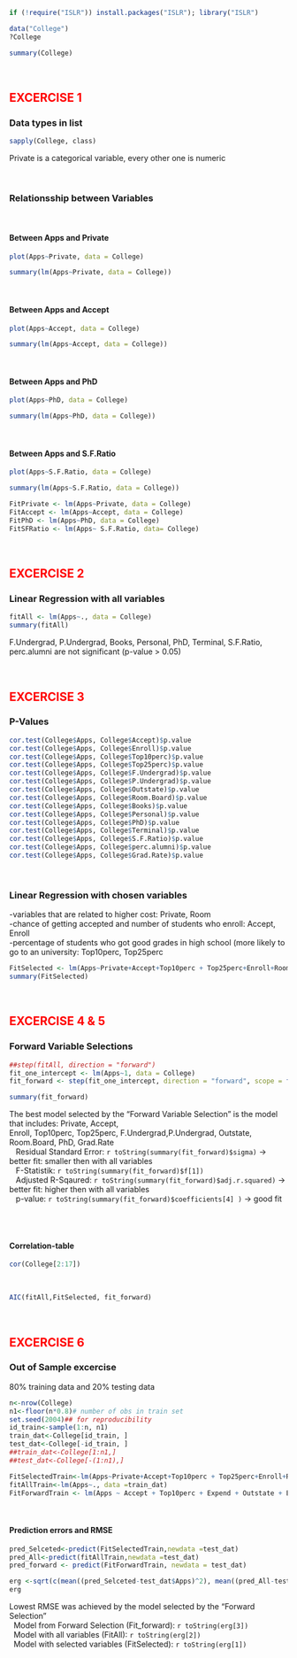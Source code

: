 
```r
if (!require("ISLR")) install.packages("ISLR"); library("ISLR")
```
```r
data("College")
?College
```

```r
summary(College)
```
</br>
<h2>**<span style="color:red">EXCERCISE 1</span>**</h4>
<h3>Data types in list</h3>

```r
sapply(College, class)
```
Private is a categorical variable, every other one is numeric


</br>
<h3>Relationsship between Variables</h3>
</br>
<h4>Between Apps and Private</h4>
```r
plot(Apps~Private, data = College)
```
```r
summary(lm(Apps~Private, data = College))
```
</br>

<h4>Between Apps and Accept</h4>
```r
plot(Apps~Accept, data = College)
```
```r
summary(lm(Apps~Accept, data = College))
```

</br>
<h4>Between Apps and PhD</h4>
```r
plot(Apps~PhD, data = College)
```
```r
summary(lm(Apps~PhD, data = College))
```
</br>

<h4>Between Apps and S.F.Ratio</h4>
```r
plot(Apps~S.F.Ratio, data = College)
```
```r
summary(lm(Apps~S.F.Ratio, data = College))
```



```r
FitPrivate <- lm(Apps~Private, data = College)
FitAccept <- lm(Apps~Accept, data = College)
FitPhD <- lm(Apps~PhD, data = College)
FitSFRatio <- lm(Apps~ S.F.Ratio, data= College)
```
</br>
<h2>**<span style="color:red">EXCERCISE 2</span>**</h4>
<h3>Linear Regression with all variables</h3>
```r
fitAll <- lm(Apps~., data = College)
summary(fitAll)
```
F.Undergrad, P.Undergrad, Books, Personal, PhD, Terminal, S.F.Ratio, perc.alumni are not significant (p-value > 0.05)

</br>
<h2>**<span style="color:red">EXCERCISE 3</span>**</h4>
<h3>P-Values</h3>
```r
cor.test(College$Apps, College$Accept)$p.value
cor.test(College$Apps, College$Enroll)$p.value
cor.test(College$Apps, College$Top10perc)$p.value
cor.test(College$Apps, College$Top25perc)$p.value
cor.test(College$Apps, College$F.Undergrad)$p.value
cor.test(College$Apps, College$P.Undergrad)$p.value
cor.test(College$Apps, College$Outstate)$p.value
cor.test(College$Apps, College$Room.Board)$p.value
cor.test(College$Apps, College$Books)$p.value
cor.test(College$Apps, College$Personal)$p.value
cor.test(College$Apps, College$PhD)$p.value
cor.test(College$Apps, College$Terminal)$p.value
cor.test(College$Apps, College$S.F.Ratio)$p.value
cor.test(College$Apps, College$perc.alumni)$p.value
cor.test(College$Apps, College$Grad.Rate)$p.value
```
</br>
<h3>Linear Regression with chosen variables</h3>

-variables that are related to higher cost: Private, Room</br>
-chance of getting accepted and number of students who enroll: Accept, Enroll</br>
-percentage of students who got good grades in high school (more likely to go to an university: Top10perc, Top25perc</br>

```r
FitSelected <- lm(Apps~Private+Accept+Top10perc + Top25perc+Enroll+Room.Board+Grad.Rate, data = College)
summary(FitSelected)
```
</br>
<h2>**<span style="color:red">EXCERCISE 4 & 5</span>**</h4>
<h3>Forward Variable Selections</h3>
```r
##step(fitAll, direction = "forward")
fit_one_intercept <- lm(Apps~1, data = College)
fit_forward <- step(fit_one_intercept, direction = "forward", scope = formula(fitAll))
```
```r
summary(fit_forward)
```
The best model selected by the "Forward Variable Selection" is the model that includes: Private, Accept,</br> 
Enroll, Top10perc, Top25perc, F.Undergrad,P.Undergrad, Outstate, Room.Board, PhD, Grad.Rate</br>
&nbsp;&nbsp;&nbsp;Residual Standard Error: `r toString(summary(fit_forward)$sigma)` -> better fit: smaller then with all variables</br>
&nbsp;&nbsp;&nbsp;F-Statistik: `r toString(summary(fit_forward)$f[1])` </br>
&nbsp;&nbsp;&nbsp;Adjusted R-Sqaured: `r toString(summary(fit_forward)$adj.r.squared)` -> better fit: higher then with all variables</br>
&nbsp;&nbsp;&nbsp;p-value: `r toString(summary(fit_forward)$coefficients[4] )` -> good fit</br>

</br></br>

<h4>Correlation-table</h4>
```r
cor(College[2:17])
```
</br>
```r
AIC(fitAll,FitSelected, fit_forward)
```
</br>
<h2>**<span style="color:red">EXCERCISE 6</span>**</h4>
<h3>Out of Sample excercise</h3>
80% training data and 20% testing data

```r
n<-nrow(College)
n1<-floor(n*0.8)# number of obs in train set
set.seed(2004)## for reproducibility
id_train<-sample(1:n, n1)
train_dat<-College[id_train, ]
test_dat<-College[-id_train, ]
##train_dat<-College[1:n1,]
##test_dat<-College[-(1:n1),]
```
```r
FitSelectedTrain<-lm(Apps~Private+Accept+Top10perc + Top25perc+Enroll+Room.Board+Grad.Rate, data = train_dat)
fitAllTrain<-lm(Apps~., data =train_dat)
FitForwardTrain <- lm(Apps ~ Accept + Top10perc + Expend + Outstate + Enroll + Room.Board + Top25perc + Private + PhD + Grad.Rate + F.Undergrad ++ P.Undergrad, data = train_dat)
```
</br>
<h4> Prediction errors and RMSE</h4>

```r
pred_Selceted<-predict(FitSelectedTrain,newdata =test_dat)
pred_All<-predict(fitAllTrain,newdata =test_dat)
pred_forward <- predict(FitForwardTrain, newdata = test_dat)

erg <-sqrt(c(mean((pred_Selceted-test_dat$Apps)^2), mean((pred_All-test_dat$Apps)^2), mean((pred_forward-test_dat$Apps)^2)))
erg
```
Lowest RMSE was achieved by the model selected by the "Forward Selection"</br>
&nbsp; Model from Forward Selection (Fit_forward): `r toString(erg[3])` </br>
&nbsp; Model with all variables (FitAll): `r toString(erg[2])`</br>
&nbsp; Model with selected variables (FitSelected): `r toString(erg[1])`</br>


